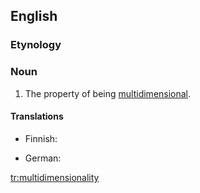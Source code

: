==English==

===Etynology===
{{suffix|multidimensional|ity}}

===Noun===
{{en-noun|-|multidimensionalities}}

# The property of being [[multidimensional]].

====Translations====
{{trans-top|the property of being multidimensional}}
* Finnish: {{t|fi|moniulotteisuus}}
{{trans-mid}}
* German: {{t|de|multidimensional}}
{{trans-bottom}}

[[tr:multidimensionality]]